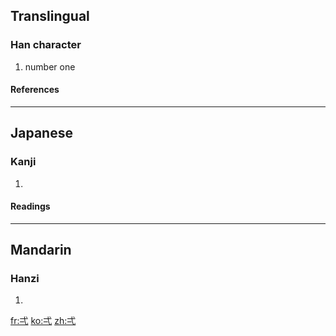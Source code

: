 {{see|搋}}

==Translingual==
===Han character===
{{Han char|rn=56|rad=弋|as=01|sn=4|four=|canj=戈心一 (IPM), X戈心一 (XIPM)}}
# number one
====References====
{{Han ref|kx=0355.020|dkj=09658|dj=0670.180|hdz=10558.030|uh=5F0C|ud=24332}}
----
==Japanese==
===Kanji===
{{ja-kanji|grade=|rs=弋01}}
# {{defn|Japanese}} 
====Readings====
{{ja-readings|on=[[いつ]] (itsu), [[いち]] (ichi)|kun=[[ひとつ]] (hitotsu)}}
----
==Mandarin==
===Hanzi===
{{cmn-hanzi|pin=[[yī]] ([[yi1]])|wg=i<sup>1</sup>}}
# {{defn|Mandarin}}

[[fr:弌]]
[[ko:弌]]
[[zh:弌]]